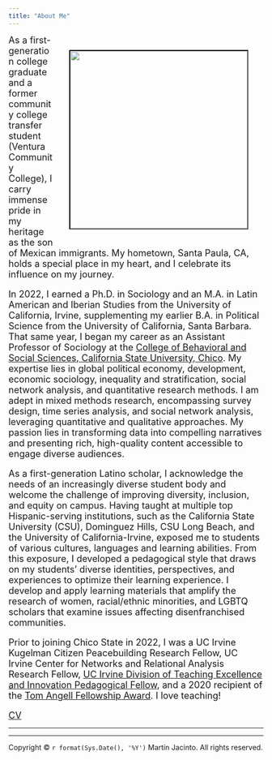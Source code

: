 ```yaml
---
title: "About Me"
---
```


```{=html}
<style>
.column-left{
  float: left;
  width: 33%;
  text-align: left;
}
.column-center{
  display: inline-block;
  width: 33%;
  text-align: center;
}
.column-right{
  float: right;
  width: 33%;
  text-align: right;
}
</style>
```
<figure_side style = "float: right"> <img src="images/mj.photo.2.jpg" width="350px" hspace="30" vspace="30" style="border:black; border-width:2px; border-style:inset;"/> </figure_side>

<font size="4.5">As a first-generation college graduate and a former community college transfer student (Ventura Community College), I carry immense pride in my heritage as the son of Mexican immigrants. My hometown, Santa Paula, CA, holds a special place in my heart, and I celebrate its influence on my journey. 

In 2022, I earned a Ph.D. in Sociology and an M.A. in Latin American and Iberian Studies from the University of California, Irvine, supplementing my earlier B.A. in Political Science from the University of California, Santa Barbara. That same year, I began my career as an Assistant Professor of Sociology at the [College of Behavioral and Social Sciences, California State University, Chico](https://www.csuchico.edu/soci/faculty-staff.shtml). My expertise lies in global political economy, development, economic sociology, inequality and stratification, social network analysis, and quantitative research methods. I am adept in mixed methods research, encompassing survey design, time series analysis, and social network analysis, leveraging quantitative and qualitative approaches. My passion lies in transforming data into compelling narratives and presenting rich, high-quality content accessible to engage diverse audiences.

As a first-generation Latino scholar, I acknowledge the needs of an increasingly diverse student body and welcome the challenge of improving diversity, inclusion, and equity on campus. Having taught at multiple top Hispanic-serving institutions, such as the California State University (CSU), Dominguez Hills, CSU Long Beach, and the University of California-Irvine, exposed me to students of various cultures, languages and learning abilities. From this exposure, I developed a pedagogical style that draws on my students’ diverse identities, perspectives, and experiences to optimize their learning experience. I develop and apply learning materials that amplify the research of women, racial/ethnic minorities, and LGBTQ scholars that examine issues affecting disenfranchised communities.

Prior to joining Chico State in 2022, I was a UC Irvine Kugelman Citizen Peacebuilding Research Fellow, UC Irvine Center for Networks and Relational Analysis Research Fellow, [UC Irvine Division of Teaching Excellence and Innovation Pedagogical Fellow](https://dtei.uci.edu/opportunities/grads-postdocs/pedagogical-fellows-program/), and a 2020 recipient of the [Tom Angell Fellowship Award](https://inclusion.uci.edu/action-plan/mentoring/tom-angell-fellowship-award/). I love teaching!

[CV](files/CV_mj.pdf) </font>

------------------------------------------------------------------------

----
<p>Copyright © `r format(Sys.Date(), '%Y')` Martín Jacinto. All rights reserved.</p>

